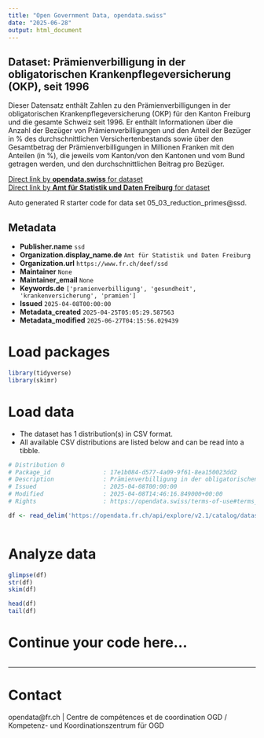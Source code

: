 ```yaml
---
title: "Open Government Data, opendata.swiss"
date: "2025-06-28"
output: html_document
---
```


## Dataset: Prämienverbilligung in der obligatorischen Krankenpflegeversicherung (OKP), seit 1996

Dieser Datensatz enthält Zahlen zu den Prämienverbilligungen in der obligatorischen Krankenpflegeversicherung (OKP) für den Kanton Freiburg und die gesamte Schweiz seit 1996. Er enthält Informationen über die Anzahl der Bezüger von Prämienverbilligungen und den Anteil der Bezüger in % des durchschnittlichen Versichertenbestands sowie über den Gesamtbetrag der Prämienverbilligungen in Millionen Franken mit den Anteilen (in %), die jeweils vom Kanton/von den Kantonen und vom Bund getragen werden, und den durchschnittlichen Beitrag pro Bezüger. 

[Direct link by **opendata.swiss** for dataset](https://opendata.swiss/de/dataset/pramienverbilligung-in-der-obligatorischen-krankenpflegeversicherung-okp-seit-1996)<br>
[Direct link by **Amt für Statistik und Daten Freiburg** for dataset](https://opendata.fr.ch/explore/dataset/05_03_reduction_primes/)

Auto generated R starter code for data set 05_03_reduction_primes@ssd.

## Metadata

- **Publisher.name** `ssd`
- **Organization.display_name.de** `Amt für Statistik und Daten Freiburg`
- **Organization.url** `https://www.fr.ch/deef/ssd`
- **Maintainer** `None`
- **Maintainer_email** `None`
- **Keywords.de** `['pramienverbilligung', 'gesundheit', 'krankenversicherung', 'pramien']`
- **Issued** `2025-04-08T00:00:00`
- **Metadata_created** `2025-04-25T05:05:29.587563`
- **Metadata_modified** `2025-06-27T04:15:56.029439`


# Load packages

```r

library(tidyverse)
library(skimr)

```

# Load data

-   The dataset has 1 distribution(s) in CSV format.
-   All available CSV distributions are listed below and can be read into a tibble.

```r

# Distribution 0
# Package_id               : 17e1b084-d577-4a09-9f61-8ea150023dd2
# Description              : Prämienverbilligung in der obligatorischen Krankenpflegeversicherung (OKP), seit 1996 (csv)
# Issued                   : 2025-04-08T00:00:00
# Modified                 : 2025-04-08T14:46:16.849000+00:00
# Rights                   : https://opendata.swiss/terms-of-use#terms_by

df <- read_delim('https://opendata.fr.ch/api/explore/v2.1/catalog/datasets/05_03_reduction_primes/exports/csv?use_labels=true')



```

# Analyze data

```r

glimpse(df)
str(df)
skim(df)

head(df)
tail(df)

```

# Continue your code here...

```r

```

------------------------------------------------------------------------

# Contact

opendata@fr.ch | Centre de compétences et de coordination OGD / Kompetenz- und Koordinationszentrum für OGD
